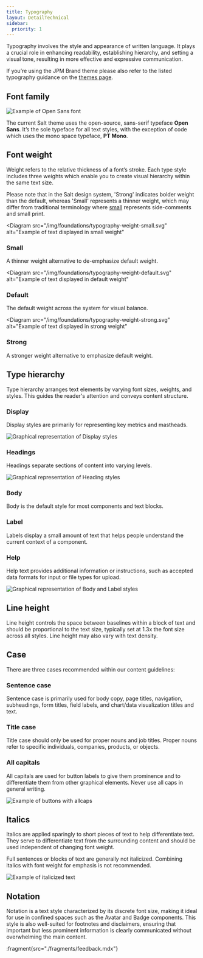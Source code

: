 ```yaml
---
title: Typography
layout: DetailTechnical
sidebar:
  priority: 1
---
```


Typography involves the style and appearance of written language. It plays a crucial role in enhancing readability, establishing hierarchy, and setting a visual tone, resulting in more effective and expressive communication.

If you’re using the JPM Brand theme please also refer to the listed typography guidance on the [themes page](/salt/themes/index).

## Font family

<Image
  src="/img/foundations/typography-opensans.svg"
  alt="Example of Open Sans font"
/>

The current Salt theme uses the open-source, sans-serif typeface **Open Sans**. It’s the sole typeface for all text styles, with the exception of code which uses the mono space typeface, **PT Mono**.

## Font weight

Weight refers to the relative thickness of a font’s stroke. Each type style includes three weights which enable you to create visual hierarchy within the same text size.

Please note that in the Salt design system, 'Strong' indicates bolder weight than the default, whereas 'Small' represents a thinner weight, which may differ from traditional terminology where [small](https://developer.mozilla.org/en-US/docs/Web/HTML/Element/small) represents side-comments and small print.

<Diagrams>

<Diagram
      src="/img/foundations/typography-weight-small.svg"
      alt="Example of text displayed in small weight"
>

### Small

A thinner weight alternative to de-emphasize default weight.

</Diagram>

<Diagram
       src="/img/foundations/typography-weight-default.svg"
      alt="Example of text displayed in default weight"
>

### Default

The default weight across the system for visual balance.

</Diagram>

<Diagram
       src="/img/foundations/typography-weight-strong.svg"
      alt="Example of text displayed in strong weight"
>

### Strong

A stronger weight alternative to emphasize default weight.

</Diagram>

</Diagrams>

## Type hierarchy

Type hierarchy arranges text elements by varying font sizes, weights, and styles. This guides the reader's attention and conveys content structure.

### Display

Display styles are primarily for representing key metrics and mastheads.

<Image
  src="/img/foundations/typography-style-display.svg"
  alt="Graphical representation of Display styles"
/>

### Headings

Headings separate sections of content into varying levels.

<Image
  src="/img/foundations/typography-style-headings.svg"
  alt="Graphical representation of Heading styles"
/>

### Body

Body is the default style for most components and text blocks.

### Label

Labels display a small amount of text that helps people understand the current context of a component.

### Help

Help text provides additional information or instructions, such as accepted data formats for input or file types for upload.

<Image
  src="/img/foundations/typography-style-body-label.svg"
  alt="Graphical representation of Body and Label styles"
/>

## Line height

Line height controls the space between baselines within a block of text and should be proportional to the text size, typically set at 1.3x the font size across all styles. Line height may also vary with text density.

## Case

There are three cases recommended within our content guidelines:

### Sentence case

Sentence case is primarily used for body copy, page titles, navigation, subheadings, form titles, field labels, and chart/data visualization titles and text.

### Title case

Title case should only be used for proper nouns and job titles. Proper nouns refer to specific individuals, companies, products, or objects.

### All capitals

All capitals are used for button labels to give them prominence and to differentiate them from other graphical elements. Never use all caps in general writing.

<Image
  src="/img/foundations/typography-allcaps.svg"
  alt="Example of buttons with allcaps"
/>

## Italics

Italics are applied sparingly to short pieces of text to help differentiate text. They serve to differentiate text from the surrounding content and should be used independent of changing font weight.

Full sentences or blocks of text are generally not italicized. Combining italics with font weight for emphasis is not recommended.

<Image
  src="/img/foundations/typography-italics.svg"
  alt="Example of italicized text"
/>

## Notation

Notation is a text style characterized by its discrete font size, making it ideal for use in confined spaces such as the Avatar and Badge components. This style is also well-suited for footnotes and disclaimers, ensuring that important but less prominent information is clearly communicated without overwhelming the main content.

:fragment{src="./fragments/feedback.mdx"}
